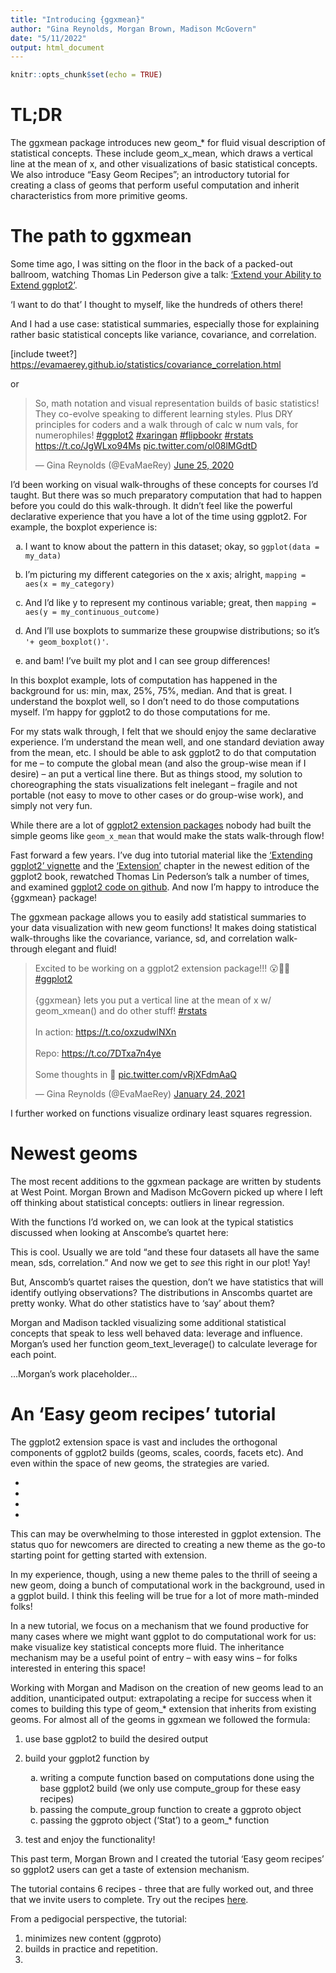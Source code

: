 ```yaml
---
title: "Introducing {ggxmean}"
author: "Gina Reynolds, Morgan Brown, Madison McGovern"
date: "5/11/2022"
output: html_document
---
```


```r
knitr::opts_chunk$set(echo = TRUE)
```

# TL;DR

The ggxmean package introduces new geom\_\* for fluid visual description of statistical concepts. These include geom_x\_mean, which draws a vertical line at the mean of x, and other visualizations of basic statistical concepts.  We also introduce "Easy Geom Recipes"; an introductory tutorial for creating a class of geoms that perform useful computation and inherit characteristics from more primitive geoms. 

# The path to ggxmean

Some time ago, I was sitting on the floor in the back of a packed-out ballroom, watching Thomas Lin Pederson give a talk: ['Extend your Ability to Extend ggplot2'](https://www.youtube.com/watch?v=uj7A3i2fi54).

'I want to do that' I thought to myself, like the hundreds of others there!

And I had a use case: statistical summaries, especially those for explaining rather basic statistical concepts like variance, covariance, and correlation.

[include tweet?] <https://evamaerey.github.io/statistics/covariance_correlation.html>

or

<blockquote class="twitter-tweet">

<p lang="en" dir="ltr">

So, math notation and visual representation builds of basic statistics! They co-evolve speaking to different learning styles. Plus DRY principles for coders and a walk through of calc w num vals, for numerophiles! <a href="https://twitter.com/hashtag/ggplot2?src=hash&amp;ref_src=twsrc%5Etfw">\#ggplot2</a> <a href="https://twitter.com/hashtag/xaringan?src=hash&amp;ref_src=twsrc%5Etfw">\#xaringan</a> <a href="https://twitter.com/hashtag/flipbookr?src=hash&amp;ref_src=twsrc%5Etfw">\#flipbookr</a> <a href="https://twitter.com/hashtag/rstats?src=hash&amp;ref_src=twsrc%5Etfw">\#rstats</a> <a href="https://t.co/JgWLxo94Ms">https://t.co/JgWLxo94Ms</a> <a href="https://t.co/ol08lMGdtD">pic.twitter.com/ol08lMGdtD</a>

</p>

--- Gina Reynolds (@EvaMaeRey) <a href="https://twitter.com/EvaMaeRey/status/1276260233577238528?ref_src=twsrc%5Etfw">June 25, 2020</a>

</blockquote>

```{=html}
<script async src="https://platform.twitter.com/widgets.js" charset="utf-8"></script>
```

I'd been working on visual walk-throughs of these concepts for courses I'd taught. But there was so much preparatory computation that had to happen before you could do this walk-through. It didn't feel like the powerful declarative experience that you have a lot of the time using ggplot2. For example, the boxplot experience is:

a. I want to know about the pattern in this dataset; okay, so `ggplot(data = my_data)`

b. I'm picturing my different categories on the x axis; alright, `mapping = aes(x = my_category)`

c. And I'd like y to represent my continous variable; great, then `mapping = aes(y = my_continuous_outcome)`

d.  And I'll use boxplots to summarize these groupwise distributions; so it's `'+ geom_boxplot()'`.

e.  and bam! I've built my plot and I can see group differences!

In this boxplot example, lots of computation has happened in the background for us: min, max, 25%, 75%, median. And that is great. I understand the boxplot well, so I don't need to do those computations myself. I'm happy for ggplot2 to do those computations for me.

For my stats walk through, I felt that we should enjoy the same declarative experience. I'm understand the mean well, and one standard deviation away from the mean, etc. I should be able to ask ggplot2 to do that computation for me -- to compute the global mean (and also the group-wise mean if I desire) -- an put a vertical line there. But as things stood, my solution to choreographing the stats visualizations felt inelegant -- fragile and not portable (not easy to move to other cases or do group-wise work), and simply not very fun.

While there are a lot of [ggplot2 extension packages](https://exts.ggplot2.tidyverse.org/gallery/) nobody had built the simple geoms like `geom_x_mean` that would make the stats walk-through flow!  

Fast forward a few years.  I've dug into tutorial material like the ['Extending ggplot2' vignette](https://cran.r-project.org/web/packages/ggplot2/vignettes/extending-ggplot2.html) and the ['Extension'](https://ggplot2-book.org/extensions.html) chapter in the newest edition of the ggplot2 book, rewatched Thomas Lin Pederson's talk a number of times, and examined [ggplot2 code on github](https://github.com/tidyverse/ggplot2/blob/main/R/geom-vline.r).  And now I'm happy to introduce the {ggxmean} package!

The ggxmean package allows you to easily add statistical summaries to your data visualization with new geom functions!  It makes doing statistical walk-throughs like the covariance, variance, sd, and correlation walk-through elegant and fluid!

<blockquote class="twitter-tweet"><p lang="en" dir="ltr">Excited to be working on a ggplot2 extension package!!! 😮🥳🤯 <a href="https://twitter.com/hashtag/ggplot2?src=hash&amp;ref_src=twsrc%5Etfw">#ggplot2</a><br><br>{ggxmean} lets you put a vertical line at the mean of x w/ geom_xmean() and do other stuff! <a href="https://twitter.com/hashtag/rstats?src=hash&amp;ref_src=twsrc%5Etfw">#rstats</a><br><br>In action: <a href="https://t.co/oxzudwlNXn">https://t.co/oxzudwlNXn</a> <br><br>Repo: <a href="https://t.co/7DTxa7n4ye">https://t.co/7DTxa7n4ye</a><br><br>Some thoughts in 🧵 <a href="https://t.co/vRjXFdmAaQ">pic.twitter.com/vRjXFdmAaQ</a></p>&mdash; Gina Reynolds (@EvaMaeRey) <a href="https://twitter.com/EvaMaeRey/status/1353484900385628166?ref_src=twsrc%5Etfw">January 24, 2021</a></blockquote> <script async src="https://platform.twitter.com/widgets.js" charset="utf-8"></script>

I further worked on functions visualize ordinary least squares regression.  

# Newest geoms

The most recent additions to the ggxmean package are written by students at West Point. Morgan Brown and Madison McGovern picked up where I left off thinking about statistical concepts: outliers in linear regression.

With the functions I'd worked on, we can look at the typical statistics discussed when looking at Anscombe's quartet here:

<!-- ![](C:/Users/Evangeline.Reynolds/AppData/Local/RStudio/tmp/paste-DE1D7FD3.png) -->

This is cool. Usually we are told "and these four datasets all have the same mean, sds, correlation." And now we get to *see* this right in our plot! Yay!

But, Anscomb's quartet raises the question, don't we have statistics that will identify outlying observations? The distributions in Anscombs quartet are pretty wonky.  What do other statistics have to 'say' about them?

Morgan and Madison tackled visualizing some additional statistical concepts that speak to less well behaved data: leverage and influence. Morgan's used her function geom_text_leverage() to calculate leverage for each point.

...Morgan's work placeholder... 


#  An 'Easy geom recipes' tutorial

The ggplot2 extension space is vast and includes the orthogonal components of ggplot2 builds (geoms, scales, coords, facets etc). And even within the space of new geoms, the strategies are varied.

-
-
-
-

This can may be overwhelming to those interested in ggplot extension.  The status quo for newcomers are directed to creating a new theme as the go-to starting point for getting started with extension.  

In my experience, though, using a new theme pales to the thrill of seeing a new geom, doing a bunch of computational work in the background, used in a ggplot build.  I think this feeling will be true for a lot of more math-minded folks!  

In a new tutorial, we focus on a mechanism that we found productive for many cases where we might want ggplot to do computational work for us:  make visualize key statistical concepts more fluid. The inheritance mechanism may be a useful point of entry -- with easy wins -- for folks interested in entering this space!

Working with Morgan and Madison on the creation of new geoms lead to an addition, unanticipated output: extrapolating a recipe for success when it comes to building this type of geom\_\* extension that inherits from existing geoms. For almost all of the geoms in ggxmean we followed the formula:

1)  use base ggplot2 to build the desired output

2)  build your ggplot2 function by

    a)  writing a compute function based on computations done using the base ggplot2 build (we only use compute_group for these easy recipes)
    b)  passing the compute_group function to create a ggproto object
    c)  passing the ggproto object ('Stat') to a geom\_\* function

3)  test and enjoy the functionality!

This past term, Morgan Brown and I created the tutorial 'Easy geom recipes' so ggplot2 users can get a taste of extension mechanism. 

The tutorial contains 6 recipes - three that are fully worked out, and three that we invite users to complete.  Try out the recipes [here](https://evamaerey.github.io/mytidytuesday/2022-01-03-easy-geom-recipes/easy_geom_recipes.html).

From a pedigocial perspective, the tutorial:

1. minimizes new content (ggproto)
2. builds in practice and repetition.  
3. 

